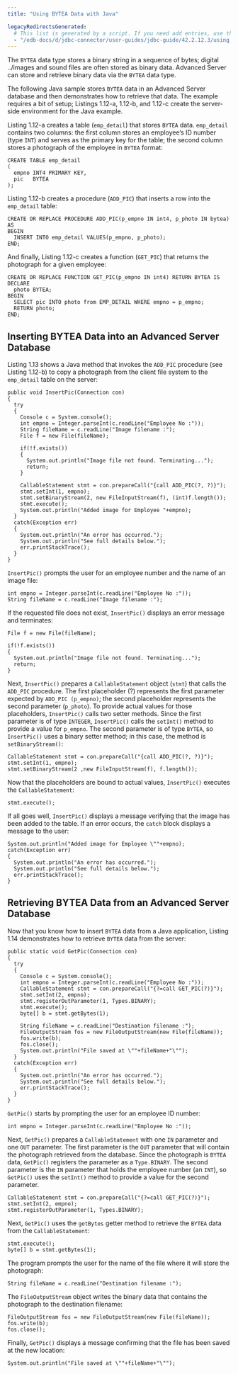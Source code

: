 ```yaml
---
title: "Using BYTEA Data with Java"

legacyRedirectsGenerated:
  # This list is generated by a script. If you need add entries, use the `legacyRedirects` key.
  - "/edb-docs/d/jdbc-connector/user-guides/jdbc-guide/42.2.12.3/using_bytea_data_with_java.html"
---
```


<div id="using_bytea_data_with_java" class="registered_link"></div>

The `BYTEA` data type stores a binary string in a sequence of bytes; digital ../images and sound files are often stored as binary data. Advanced Server can store and retrieve binary data via the `BYTEA` data type.

The following Java sample stores `BYTEA` data in an Advanced Server database and then demonstrates how to retrieve that data. The example requires a bit of setup; Listings 1.12-a, 1.12-b, and 1.12-c create the server-side environment for the Java example.

Listing 1.12-a creates a table (`emp_detail`) that stores `BYTEA` data. `emp_detail` contains two columns: the first column stores an employee’s ID number (type `INT`) and serves as the primary key for the table; the second column stores a photograph of the employee in `BYTEA` format:

```text
CREATE TABLE emp_detail
(
  empno INT4 PRIMARY KEY,
  pic   BYTEA
);
```

Listing 1.12-b creates a procedure (`ADD_PIC`) that inserts a row into the `emp_detail` table:

```text
CREATE OR REPLACE PROCEDURE ADD_PIC(p_empno IN int4, p_photo IN bytea) AS
BEGIN
  INSERT INTO emp_detail VALUES(p_empno, p_photo);
END;
```

And finally, Listing 1.12-c creates a function (`GET_PIC`) that returns the photograph for a given employee:

```text
CREATE OR REPLACE FUNCTION GET_PIC(p_empno IN int4) RETURN BYTEA IS
DECLARE
  photo BYTEA;
BEGIN
  SELECT pic INTO photo from EMP_DETAIL WHERE empno = p_empno;
  RETURN photo;
END;
```

## Inserting BYTEA Data into an Advanced Server Database

Listing 1.13 shows a Java method that invokes the `ADD_PIC` procedure (see Listing 1.12-b) to copy a photograph from the client file system to the `emp_detail` table on the server:

```text
public void InsertPic(Connection con)
{
  try
  {
    Console c = System.console();
    int empno = Integer.parseInt(c.readLine("Employee No :"));
    String fileName = c.readLine("Image filename :");
    File f = new File(fileName);

    if(!f.exists())
    {
      System.out.println("Image file not found. Terminating...");
      return;
    }

    CallableStatement stmt = con.prepareCall("{call ADD_PIC(?, ?)}");
    stmt.setInt(1, empno);
    stmt.setBinaryStream(2, new FileInputStream(f), (int)f.length());
    stmt.execute();
    System.out.println("Added image for Employee "+empno);
  }
  catch(Exception err)
  {
    System.out.println("An error has occurred.");
    System.out.println("See full details below.");
    err.printStackTrace();
  }
}
```

`InsertPic()` prompts the user for an employee number and the name of an image file:

```text
int empno = Integer.parseInt(c.readLine("Employee No :"));
String fileName = c.readLine("Image filename :");
```

If the requested file does not exist, `InsertPic()` displays an error message and terminates:

```text
File f = new File(fileName);

if(!f.exists())
{
  System.out.println("Image file not found. Terminating...");
  return;
}
```

Next, `InsertPic()` prepares a `CallableStatement` object (`stmt`) that calls the `ADD_PIC` procedure. The first placeholder (?) represents the first parameter expected by `ADD_PIC (p_empno)`; the second placeholder represents the second parameter (`p_photo`). To provide actual values for those placeholders, `InsertPic()` calls two setter methods. Since the first parameter is of type `INTEGER`, `InsertPic()` calls the `setInt()` method to provide a value for `p_empno`. The second parameter is of type `BYTEA`, so `InsertPic()` uses a binary setter method; in this case, the method is `setBinaryStream()`:

```text
CallableStatement stmt = con.prepareCall("{call ADD_PIC(?, ?)}");
stmt.setInt(1, empno);
stmt.setBinaryStream(2 ,new FileInputStream(f), f.length());
```

Now that the placeholders are bound to actual values, `InsertPic()` executes the `CallableStatement`:

```text
stmt.execute();
```

If all goes well, `InsertPic()` displays a message verifying that the image has been added to the table. If an error occurs, the `catch` block displays a message to the user:

```text
System.out.println("Added image for Employee \""+empno);
catch(Exception err)
{
  System.out.println("An error has occurred.");
  System.out.println("See full details below.");
  err.printStackTrace();
}
```

## Retrieving BYTEA Data from an Advanced Server Database

Now that you know how to insert `BYTEA` data from a Java application, Listing 1.14 demonstrates how to retrieve `BYTEA` data from the server:

```text
public static void GetPic(Connection con)
{
  try
  {
    Console c = System.console();
    int empno = Integer.parseInt(c.readLine("Employee No :"));
    CallableStatement stmt = con.prepareCall("{?=call GET_PIC(?)}");
    stmt.setInt(2, empno);
    stmt.registerOutParameter(1, Types.BINARY);
    stmt.execute();
    byte[] b = stmt.getBytes(1);

    String fileName = c.readLine("Destination filename :");
    FileOutputStream fos = new FileOutputStream(new File(fileName));
    fos.write(b);
    fos.close();
    System.out.println("File saved at \""+fileName+"\"");
  }
  catch(Exception err)
  {
    System.out.println("An error has occurred.");
    System.out.println("See full details below.");
    err.printStackTrace();
  }
}
```

`GetPic()` starts by prompting the user for an employee ID number:

```text
int empno = Integer.parseInt(c.readLine("Employee No :"));
```

Next, `GetPic()` prepares a `CallableStatement` with one `IN` parameter and one `OUT` parameter. The first parameter is the `OUT` parameter that will contain the photograph retrieved from the database. Since the photograph is `BYTEA` data, `GetPic()` registers the parameter as a `Type.BINARY`. The second parameter is the `IN` parameter that holds the employee number (an `INT`), so `GetPic()` uses the `setInt()` method to provide a value for the second parameter.

```text
CallableStatement stmt = con.prepareCall("{?=call GET_PIC(?)}");
stmt.setInt(2, empno);
stmt.registerOutParameter(1, Types.BINARY);
```

Next, `GetPic()` uses the `getBytes` getter method to retrieve the `BYTEA` data from the `CallableStatement`:

```text
stmt.execute();
byte[] b = stmt.getBytes(1);
```

The program prompts the user for the name of the file where it will store the photograph:

```text
String fileName = c.readLine("Destination filename :");
```

The `FileOutputStream` object writes the binary data that contains the photograph to the destination filename:

```text
FileOutputStream fos = new FileOutputStream(new File(fileName));
fos.write(b);
fos.close();
```

Finally, `GetPic()` displays a message confirming that the file has been saved at the new location:

```text
System.out.println("File saved at \""+fileName+"\"");
```
